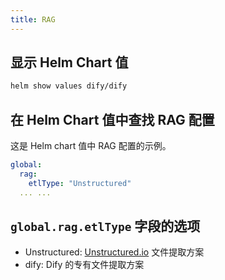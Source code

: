 ```yaml
---
title: RAG
---
```


## 显示 Helm Chart 值

```bash
helm show values dify/dify
````

## 在 Helm Chart 值中查找 RAG 配置
这是 Helm chart 值中 RAG 配置的示例。

````yaml
global:
  rag:
    etlType: "Unstructured"
  ... ...
````

## `global.rag.etlType` 字段的选项
- Unstructured: [Unstructured.io](https://unstructured.io/) 文件提取方案
- dify: Dify 的专有文件提取方案
